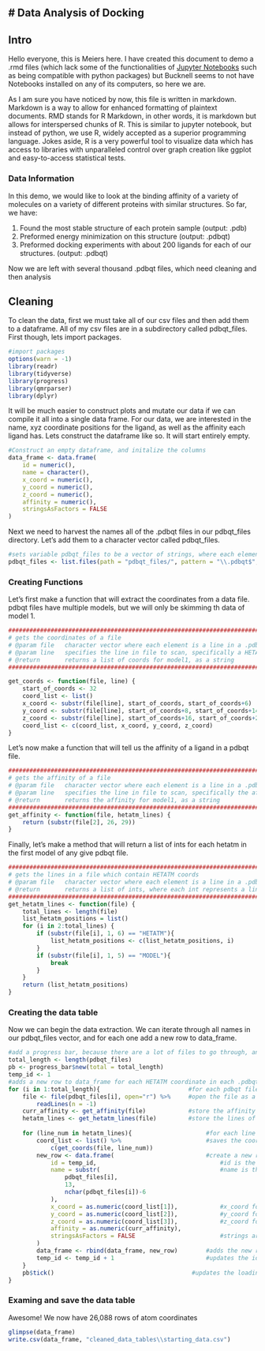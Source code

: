 # Data Analysis of Docking
---
## Intro
Hello everyone, this is Meiers here. I have created this document to demo a .rmd files (which lack some of the functionalities of [Jupyter Notebooks](https://jupyter.org/try-jupyter/lab/) such as being compatible with python packages) but Bucknell seems to not have Notebooks installed on any of its computers, so here we are.

As I am sure you have noticed by now, this file is written in markdown. Markdown is a way to allow for enhanced formatting of plaintext documents. RMD stands for R Markdown, in other words, it is markdown but allows for interspersed chunks of R. This is similar to jupyter notebook, but instead of python, we use R, widely accepted as a superior programming language. Jokes aside, R is a very powerful tool to visualize data which has access to libraries with unparalleled control over graph creation like ggplot and easy-to-access statistical tests.

### Data Information
In this demo, we would like to look at the binding affinity of a variety of molecules on a variety of different proteins with similar structures. So far, we have:

1. Found the most stable structure of each protein sample (output: .pdb)
2. Preformed energy minimization on this structure (output: .pdbqt)
3. Preformed docking experiments with about 200 ligands for each of our structures. (output: .pdbqt)

Now we are left with several thousand .pdbqt files, which need cleaning and then analysis

## Cleaning
To clean the data, first we must take all of our csv files and then add them to a dataframe. All of my csv files are in a subdirectory called pdbqt_files. First though, lets import packages.
```r
#import packages
options(warn = -1)
library(readr)
library(tidyverse)
library(progress)
library(qmrparser)
library(dplyr)
```

It will be much easier to construct plots and mutate our data if we can compile it all into a single data frame. For our data, we are interested in the name, xyz coordinate positions for the ligand, as well as the affinity each ligand has. Lets construct the dataframe like so. It will start entirely empty.
```r
#Construct an empty dataframe, and initalize the columns
data_frame <- data.frame(
    id = numeric(),
    name = character(),
    x_coord = numeric(),
    y_coord = numeric(),
    z_coord = numeric(),
    affinity = numeric(),
    stringsAsFactors = FALSE
)
```

Next we need to harvest the names all of the .pdbqt files in our pdbqt_files directory. Let's add them to a character vector called pdbqt_files.
```r
#sets variable pdbqt_files to be a vector of strings, where each element is a file path
pdbqt_files <- list.files(path = "pdbqt_files/", pattern = "\\.pdbqt$", full.names = TRUE)
```

### Creating Functions
Let's first make a function that will extract the coordinates from a data file. pdbqt files have multiple models, but we will only be skimming th data of model 1.
```r
################################################################################
# gets the coordinates of a file
# @param file   character vector where each element is a line in a .pdbqt file
# @param line   specifies the line in file to scan, specifically a HETATM line
# @return       returns a list of coords for model1, as a string
################################################################################

get_coords <- function(file, line) {
    start_of_coords <- 32
    coord_list <- list()
    x_coord <- substr(file[line], start_of_coords, start_of_coords+6)
    y_coord <- substr(file[line], start_of_coords+8, start_of_coords+14)
    z_coord <- substr(file[line], start_of_coords+16, start_of_coords+22)
    coord_list <- c(coord_list, x_coord, y_coord, z_coord)
}
```

Let's now make a function that will tell us the affinity of a ligand in a pdbqt file.
```r
###################################################################################
# gets the affinity of a file
# @param file   character vector where each element is a line in a .pdbqt file
# @param line   specifies the line in file to scan, specifically the affinity line
# @return       returns the affinity for model1, as a string
###################################################################################
get_affinity <- function(file, hetatm_lines) {
    return (substr(file[2], 26, 29))
}
```

Finally, let's make a method that will return a list of ints for each hetatm in the first model of any give pdbqt file.
```r
#############################################################################################################
# gets the lines in a file which contain HETATM coords
# @param file   character vector where each element is a line in a .pdbqt file
# @return       returns a list of ints, where each int represents a line in model1 which has HETATM coords
#############################################################################################################
get_hetatm_lines <- function(file) {
    total_lines <- length(file)
    list_hetatm_positions = list()
    for (i in 2:total_lines) {
        if (substr(file[i], 1, 6) == "HETATM"){
            list_hetatm_positions <- c(list_hetatm_positions, i)
        }
        if (substr(file[i], 1, 5) == "MODEL"){
            break
        }
    }
    return (list_hetatm_positions)
}
```

### Creating the data table
Now we can begin the data extraction. We can iterate through all names in our pdbqt_files vector, and for each one add a new row to data_frame.
```r
#add a progress bar, because there are a lot of files to go through, and I get pretty impatient
total_length <- length(pdbqt_files)
pb <- progress_bar$new(total = total_length)
temp_id <- 1
#adds a new row to data_frame for each HETATM coordinate in each .pdbqt file
for (i in 1:total_length){                         #for each pdbqt file
    file <- file(pdbqt_files[i], open="r") %>%     #open the file as a txt file
        readLines(n = -1)
    curr_affinity <- get_affinity(file)            #store the affinity for that file
    hetatm_lines <- get_hetatm_lines(file)         #store the lines of the file which contain HETATM coords
    
    for (line_num in hetatm_lines){                     #for each line saved in hetatm_lines
        coord_list <- list() %>%                        #saves the coords of the HETATM for that line
            c(get_coords(file, line_num))
        new_row <- data.frame(                          #create a new row with the following values:
            id = temp_id,                                   #id is the row number
            name = substr(                                  #name is the file name
                pdbqt_files[i],
                13,
                nchar(pdbqt_files[i])-6
            ),
            x_coord = as.numeric(coord_list[1]),            #x_coord for that atom
            y_coord = as.numeric(coord_list[2]),            #y_coord for that atom
            z_coord = as.numeric(coord_list[3]),            #z_coord for that atom
            affinity = as.numeric(curr_affinity),                       #affinity equal to the stored affinity
            stringsAsFactors = FALSE                        #strings are strings
        )
        data_frame <- rbind(data_frame, new_row)        #adds the new row to the data frame
        temp_id <- temp_id + 1                          #updates the id number for the next row
    }
    pb$tick()                                       #updates the loading bar
}
```

### Examing and save the data table
Awesome! We now have 26,088 rows of atom coordinates
```r
glimpse(data_frame)
write.csv(data_frame, "cleaned_data_tables\\starting_data.csv")
```